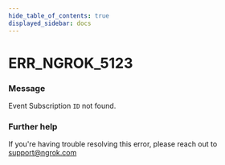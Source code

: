```yaml
---
hide_table_of_contents: true
displayed_sidebar: docs
---
```



# ERR_NGROK_5123

### Message

Event Subscription `ID` not found.

<ErrorDetails error="err_ngrok_5123" />

### Further help

If you're having trouble resolving this error, please reach out to [support@ngrok.com](mailto:support@ngrok.com?subject=Help%20with%20ERR_NGROK_5123)
